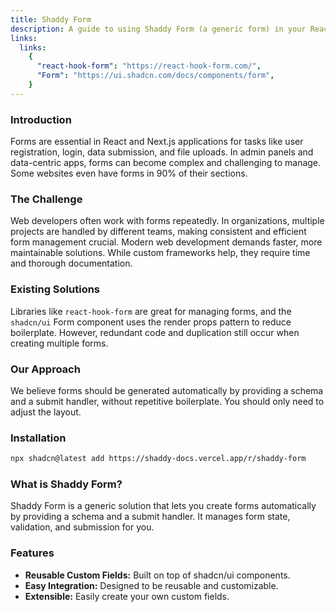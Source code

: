 ```yaml
---
title: Shaddy Form
description: A guide to using Shaddy Form (a generic form) in your React application.
links:
  links:
    {
      "react-hook-form": "https://react-hook-form.com/",
      "Form": "https://ui.shadcn.com/docs/components/form",
    }
---
```


### Introduction

Forms are essential in React and Next.js applications for tasks like user registration, login, data submission, and file uploads. In admin panels and data-centric apps, forms can become complex and challenging to manage. Some websites even have forms in 90% of their sections.

### The Challenge

Web developers often work with forms repeatedly. In organizations, multiple projects are handled by different teams, making consistent and efficient form management crucial. Modern web development demands faster, more maintainable solutions. While custom frameworks help, they require time and thorough documentation.

### Existing Solutions

Libraries like `react-hook-form` are great for managing forms, and the `shadcn/ui` Form component uses the render props pattern to reduce boilerplate. However, redundant code and duplication still occur when creating multiple forms.

### Our Approach

We believe forms should be generated automatically by providing a schema and a submit handler, without repetitive boilerplate. You should only need to adjust the layout.

### Installation

```bash
npx shadcn@latest add https://shaddy-docs.vercel.app/r/shaddy-form
```

### What is Shaddy Form?

Shaddy Form is a generic solution that lets you create forms automatically by providing a schema and a submit handler. It manages form state, validation, and submission for you.

### Features

- **Reusable Custom Fields:** Built on top of shadcn/ui components.
- **Easy Integration:** Designed to be reusable and customizable.
- **Extensible:** Easily create your own custom fields.
